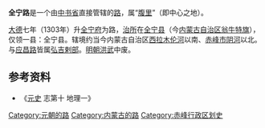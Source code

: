'''全宁路'''是一个由[[中书省|中书省]]直接管辖的[[路_(行政区划)|路]]，属“[[腹里|腹里]]”（即中心之地）。

[[大德_(元朝)|大德]]七年（1303年）升[[全宁府|全宁府]]为路，[[治所|治所]]在[[全宁县|全宁县]]（今[[内蒙古自治区|内蒙古自治区]][[翁牛特旗|翁牛特旗]]），仅领一县：全宁县。辖境约当今内蒙古自治区[[西拉木伦河|西拉木伦河]]以南、[[赤峰市|赤峰市]][[阴河|阴河]]以北。与[[应昌路|应昌路]]皆属[[弘吉剌部|弘吉剌部]]。[[明朝|明朝]][[洪武|洪武]]中废。

== 参考资料 ==

*《[[元史|元史]] 志第十 地理一》

{{元朝行政区划|nocat}}
{{元朝行政区划小作品}}
{{DEFAULTSORT:Q}}
[[Category:元朝的路|Category:元朝的路]]
[[Category:内蒙古的路|Category:内蒙古的路]]
[[Category:赤峰行政区划史|Category:赤峰行政区划史]]